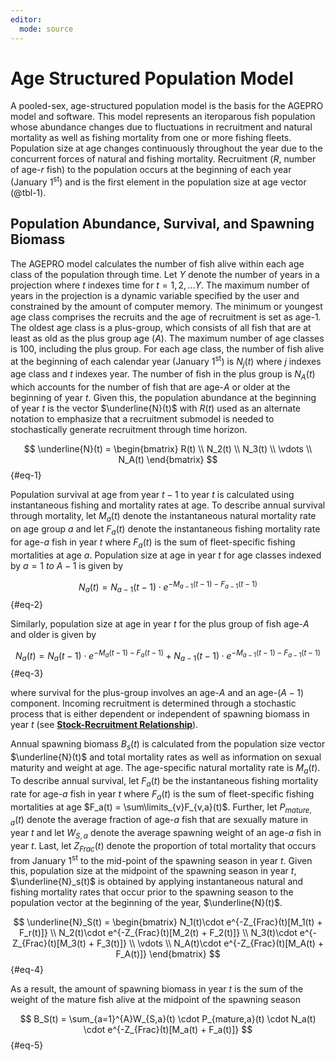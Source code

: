 ```yaml
---
editor: 
  mode: source
---
```


# Age Structured Population Model {.unnumbered}

A pooled-sex, age-structured population model is the basis for the AGEPRO model and software. This model represents an iteroparous fish population whose abundance changes due to fluctuations in recruitment and natural mortality as well as fishing mortality from one or more fishing fleets. Population size at age changes continuously throughout the year due to the concurrent forces of natural and fishing mortality. Recruitment ($R$, number of age-$r$ fish) to the population occurs at the beginning of each year (January 1^st^) and is the first element in the population size at age vector (@tbl-1).

## Population Abundance, Survival, and Spawning Biomass

The AGEPRO model calculates the number of fish alive within each age class of the population through time. Let $Y$ denote the number of years in a projection where $t$ indexes time for $t = 1,2,...Y$. The maximum number of years in the projection is a dynamic variable specified by the user and constrained by the amount of computer memory. The minimum or youngest age class comprises the recruits and the age of recruitment is set as age-1. The oldest age class is a plus-group, which consists of all fish that are at least as old as the plus group age ($A$). The maximum number of age classes is 100, including the plus group. For each age class, the number of fish alive at the beginning of each calendar year (January 1^st^) is $N_j(t)$ where $j$ indexes age class and $t$ indexes year. The number of fish in the plus group is $N_A(t)$ which accounts for the number of fish that are age-$A$ or older at the beginning of year $t$. Given this, the population abundance at the beginning of year $t$ is the vector $\underline{N}(t)$ with $R(t)$ used as an alternate notation to emphasize that a recruitment submodel is needed to stochastically generate recruitment through time horizon.

$$ 
\underline{N}(t) = \begin{bmatrix}
                   R(t) \\
                   N_2(t) \\
                   N_3(t) \\
                   \vdots \\
                   N_A(t)
                   \end{bmatrix} 
$$ {#eq-1}

Population survival at age from year $t−1$ to year $t$ is calculated using instantaneous fishing and mortality rates at age. To describe annual survival through mortality, let $M_a(t)$ denote the instantaneous natural mortality rate on age group $a$ and let $F_a(t)$ denote the instantaneous fishing mortality rate for age-$a$ fish in year $t$ where $F_a(t)$ is the sum of fleet-specific fishing mortalities at age $a$. Population size at age in year $t$ for age classes indexed by $a = 1\ to\ A-1$ is given by

$$
N_a(t) = N_{a-1}(t-1)\cdot{e^{-M_{a-1}(t-1)-F_{a-1}(t-1)}}
$$ {#eq-2}

Similarly, population size at age in year $t$ for the plus group of fish age-$A$ and older is given by

$$
N_a(t) = N_{a}(t-1)\cdot{e^{-M_{a}(t-1)-F_{a}(t-1)}} + N_{a-1}(t-1)\cdot{e^{-M_{a-1}(t-1)-F_{a-1}(t-1)}}
$$ {#eq-3}

where survival for the plus-group involves an age-$A$ and an age-($A-1$) component. Incoming recruitment is determined through a stochastic process that is either dependent or independent of spawning biomass in year $t$ (see [**Stock-Recruitment Relationship**](06_stock-recruit-relationship.html)).

Annual spawning biomass $B_s(t)$ is calculated from the population size vector $\underline{N}(t)$ and total mortality rates as well as information on sexual maturity and weight at age. The age-specific natural mortality rate is $M_a(t)$. To describe annual survival, let $F_a(t)$ be the instantaneous fishing mortality rate for age-$a$ fish in year $t$ where $F_a(t)$ is the sum of fleet-specific fishing mortalities at age $F_a(t) = \sum\limits_{v}F_{v,a}(t)$. Further, let $P_{mature,a}(t)$ denote the average fraction of age-$a$ fish that are sexually mature in year $t$ and let $W_{S,a}$ denote the average spawning weight of an age-$a$ fish in year $t$. Last, let $Z_{Frac}(t)$ denote the proportion of total mortality that occurs from January 1^st^ to the mid-point of the spawning season in year $t$. Given this, population size at the midpoint of the spawning season in year $t$, $\underline{N}_s(t)$ is obtained by applying instantaneous natural and fishing mortality rates that occur prior to the spawning season to the population vector at the beginning of the year, $\underline{N}(t)$.

$$
\underline{N}_S(t) = \begin{bmatrix}
                      N_1(t)\cdot e^{-Z_{Frac}(t)[M_1(t) + F_r(t)]} \\
                      N_2(t)\cdot e^{-Z_{Frac}(t)[M_2(t) + F_2(t)]} \\
                      N_3(t)\cdot e^{-Z_{Frac}(t)[M_3(t) + F_3(t)]} \\
                      \vdots \\
                      N_A(t)\cdot e^{-Z_{Frac}(t)[M_A(t) + F_A(t)]}
                      \end{bmatrix}
$$ {#eq-4}

As a result, the amount of spawning biomass in year $t$ is the sum of the weight of the mature fish alive at the midpoint of the spawning season

$$
B_S(t) = \sum_{a=1}^{A}W_{S,a}(t) \cdot P_{mature,a}(t) \cdot N_a(t) \cdot e^{-Z_{Frac}(t)[M_a(t) + F_a(t)]}
$$ {#eq-5}

